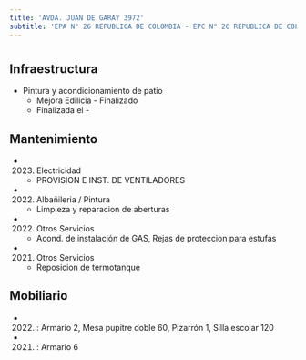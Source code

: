 ```yaml
---
title: 'AVDA. JUAN DE GARAY 3972'
subtitle: 'EPA N° 26 REPUBLICA DE COLOMBIA - EPC N° 26 REPUBLICA DE COLOMBIA'
---
```


#
## Infraestructura

* Pintura y acondicionamiento de patio 
    + Mejora Edilicia - Finalizado 
    + Finalizada el - 






## Mantenimiento

*  (2023) Electricidad 
    + PROVISION E INST. DE VENTILADORES

*  (2022) Albañileria / Pintura 
    + Limpieza y reparacion de aberturas

*  (2022) Otros Servicios 
    + Acond. de instalación de GAS, Rejas de proteccion para estufas

*  (2021) Otros Servicios 
    + Reposicion de termotanque





## Mobiliario

*  (2022) : Armario 2, Mesa pupitre doble 60, Pizarrón 1, Silla escolar 120 

*  (2021) : Armario 6 



